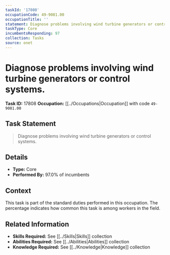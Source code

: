 ```yaml
---
taskId: '17808'
occupationCode: 49-9081.00
occupationTitle: ''
statement: Diagnose problems involving wind turbine generators or control systems.
taskType: Core
incumbentsResponding: 97
collection: Tasks
source: onet
---
```

# Diagnose problems involving wind turbine generators or control systems.

**Task ID:** 17808
**Occupation:** [[../Occupations|Occupation]] with code `49-9081.00`

## Task Statement

> Diagnose problems involving wind turbine generators or control systems.

## Details

- **Type:** Core
- **Performed By:** 97.0% of incumbents

## Context

This task is part of the standard duties performed in this occupation. The percentage indicates how common this task is among workers in the field.

## Related Information

- **Skills Required:** See [[../Skills|Skills]] collection
- **Abilities Required:** See [[../Abilities|Abilities]] collection
- **Knowledge Required:** See [[../Knowledge|Knowledge]] collection
